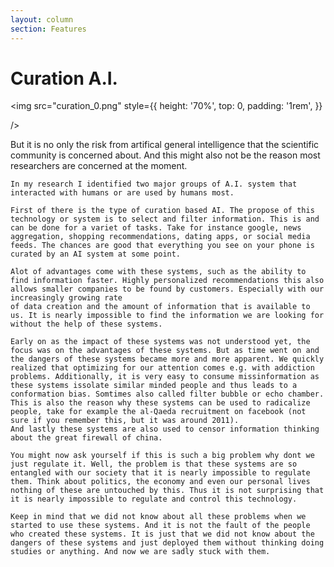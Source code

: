 ```yaml
---
layout: column
section: Features
---
```


# Curation A.I.

<img
    src="curation_0.png"
    style={{
        height: '70%',
        top: 0,
        padding: '1rem',
    }}

/>

<Note>
    But it is no only the risk from artifical general intelligence that the scientific community is concerned about. And this might also not be the reason most researchers are concerned at the moment.

    In my research I identified two major groups of A.I. system that interacted with humans or are used by humans most.

    First of there is the type of curation based AI. The propose of this technology or system is to select and filter information. This is and can be done for a variet of tasks. Take for instance google, news aggregation, shopping recommendations, dating apps, or social media feeds. The chances are good that everything you see on your phone is curated by an AI system at some point.

    Alot of advantages come with these systems, such as the ability to find information faster. Highly personalized recommendations this also allows smaller companies to be found by customers. Especially with our increasingly growing rate
    of data creation and the amount of information that is available to us. It is nearly impossible to find the information we are looking for without the help of these systems.

    Early on as the impact of these systems was not understood yet, the focus was on the advantages of these systems. But as time went on and the dangers of these systems became more and more apparent. We quickly realized that optimizing for our attention comes e.g. with addiction problems. Additionally, it is very easy to consume missinformation as these systems issolate similar minded people and thus leads to a conformation bias. Somtimes also called filter bubble or echo chamber. This is also the reason why these systems can be used to radicalize people, take for example the al-Qaeda recruitment on facebook (not sure if you remember this, but it was around 2011).
    And lastly these systems are also used to censor information thinking about the great firewall of china.

    You might now ask yourself if this is such a big problem why dont we just regulate it. Well, the problem is that these systems are so entangled with our society that it is nearly impossible to regulate them. Think about politics, the economy and even our personal lives nothing of these are untouched by this. Thus it is not surprising that it is nearly impossible to regulate and control this technology.

    Keep in mind that we did not know about all these problems when we started to use these systems. And it is not the fault of the people who created these systems. It is just that we did not know about the dangers of these systems and just deployed them without thinking doing studies or anything. And now we are sadly stuck with them.

</Note>

<Navbar sections={false} />
